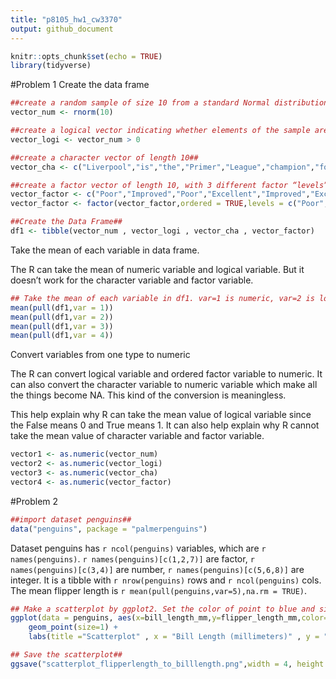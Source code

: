 ```yaml
---
title: "p8105_hw1_cw3370"
output: github_document
---
```


```r
knitr::opts_chunk$set(echo = TRUE)
library(tidyverse)
```

#Problem 1
Create the data frame 
```r
##create a random sample of size 10 from a standard Normal distribution##
vector_num <- rnorm(10)

##create a logical vector indicating whether elements of the sample are greater than 0##
vector_logi <- vector_num > 0

##create a character vector of length 10##
vector_cha <- c("Liverpool","is","the","Primer","League","champion","for","the","2019-2020","season")

##create a factor vector of length 10, with 3 different factor “levels”,the levels is Poor,Improved,Excellent##
vector_factor <- c("Poor","Improved","Poor","Excellent","Improved","Excellent","Poor","Excellent","Improved","Excellent")
vector_factor <- factor(vector_factor,ordered = TRUE,levels = c("Poor","Improved","Excellent"))

##Create the Data Frame##
df1 <- tibble(vector_num , vector_logi , vector_cha , vector_factor)
```

Take the mean of each variable in data frame.

The R can take the mean of numeric variable and logical variable. But it doesn't work for the character variable and factor variable.
```r
## Take the mean of each variable in df1. var=1 is numeric, var=2 is logical, var=3 is character, var=4 is factor##
mean(pull(df1,var = 1))
mean(pull(df1,var = 2))
mean(pull(df1,var = 3))
mean(pull(df1,var = 4))
```

Convert variables from one type to numeric

The R can convert logical variable and ordered factor variable to numeric. It can also convert the character variable to numeric variable which make all the things become NA. This kind of the conversion is meaningless.

This help explain why R can take the mean value of logical variable since the False means 0 and True means 1. It can also help explain why R cannot take the mean value of character variable and factor variable.
```r
vector1 <- as.numeric(vector_num)
vector2 <- as.numeric(vector_logi)
vector3 <- as.numeric(vector_cha)
vector4 <- as.numeric(vector_factor)
```

#Problem 2
```r
##import dataset penguins##
data("penguins", package = "palmerpenguins")
```

Dataset penguins has `r ncol(penguins)` variables, which are `r names(penguins)`. `r names(penguins)[c(1,2,7)]` are factor, `r names(penguins)[c(3,4)]` are number, `r names(penguins)[c(5,6,8)]` are integer. It is a tibble with `r nrow(penguins)` rows and `r ncol(penguins)` cols. The mean flipper length is `r mean(pull(penguins,var=5),na.rm = TRUE)`.
```r
## Make a scatterplot by ggplot2. Set the color of point to blue and size of point to 1. Name the titile, x axis and y axis. ##
ggplot(data = penguins, aes(x=bill_length_mm,y=flipper_length_mm,color=species)) + 
    geom_point(size=1) +
    labs(title ="Scatterplot" , x = "Bill Length (millimeters)" , y = "Flipper Length (millimeters)")

## Save the scatterplot##
ggsave("scatterplot_flipperlength_to_billlength.png",width = 4, height = 4)
```

